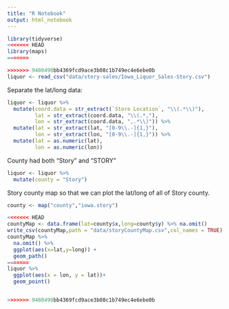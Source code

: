 ```yaml
---
title: "R Notebook"
output: html_notebook
---
```


```r
library(tidyverse)
<<<<<<< HEAD
library(maps)
=======

>>>>>>> 9480490bb4369fcd9ace3b08c1b749ec4e6ebe0b
liquor <- read_csv("data/story-sales/Iowa_Liquor_Sales-Story.csv")
```

Separate the lat/long data:

```r
liquor <- liquor %>%
  mutate(coord.data = str_extract(`Store Location`, "\\(.*\\)"),
         lat = str_extract(coord.data, "\\(.*,"),
         lon = str_extract(coord.data, ",.*\\)")) %>%
  mutate(lat = str_extract(lat, "[0-9\\.-]{1,}"),
         lon = str_extract(lon, "[0-9\\.-]{1,}")) %>%
  mutate(lat = as.numeric(lat),
         lon = as.numeric(lon))
```

County had both "Story" and "STORY"
```r
liquor <- liquor %>%
  mutate(county = "Story")
```

Story county map so that we can plot the lat/long of all of Story county.
```r
county <- map("county","iowa.story")
```

```r
<<<<<<< HEAD
countyMap <- data.frame(lat=county$x,long=county$y) %>% na.omit()
write_csv(countyMap,path = "data/storyCountyMap.csv",col_names = TRUE)
countyMap %>%
  na.omit() %>%
  ggplot(aes(x=lat,y=long)) +
  geom_path()
=======
liquor %>%
  ggplot(aes(x = lon, y = lat))+
  geom_point()


>>>>>>> 9480490bb4369fcd9ace3b08c1b749ec4e6ebe0b
```

